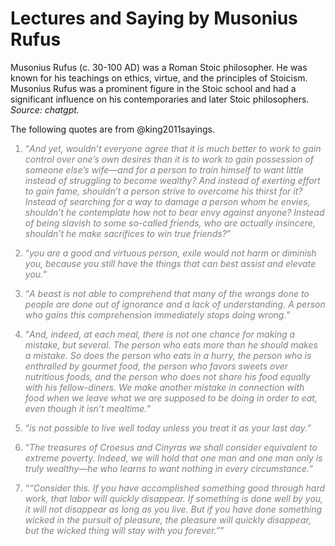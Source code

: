 # Lectures and Saying by Musonius Rufus {#sec-SayingsBook}

Musonius Rufus (c. 30-100 AD) was a Roman Stoic philosopher. He was known for his teachings on ethics, virtue, and the principles of Stoicism. Musonius Rufus was a prominent figure in the Stoic school and had a significant influence on his contemporaries and later Stoic philosophers. *Source: chatgpt.*

The following quotes are from @king2011sayings.

::: {style="color: gray"}
1.  "*And yet, wouldn’t everyone agree that it is much better to work to gain control over one’s own desires than it is to work to gain possession of someone else’s wife—and for a person to train himself to want little instead of struggling to become wealthy? And instead of exerting effort to gain fame, shouldn’t a person strive to overcome his thirst for it? Instead of searching for a way to damage a person whom he envies, shouldn’t he contemplate how not to bear envy against anyone? Instead of being slavish to some so-called friends, who are actually insincere, shouldn’t he make sacrifices to win true friends?*"
:::

::: {style="color: gray"}
2.  "*you are a good and virtuous person, exile would not harm or diminish you, because you still have the things that can best assist and elevate you.*"
:::

::: {style="color: gray"}
3.  "*A beast is not able to comprehend that many of the wrongs done to people are done out of ignorance and a lack of understanding. A person who gains this comprehension immediately stops doing wrong.*"
:::

::: {style="color: gray"}
4.  "*And, indeed, at each meal, there is not one chance for making a mistake, but several. The person who eats more than he should makes a mistake. So does the person who eats in a hurry, the person who is enthralled by gourmet food, the person who favors sweets over nutritious foods, and the person who does not share his food equally with his fellow-diners. We make another mistake in connection with food when we leave what we are supposed to be doing in order to eat, even though it isn’t mealtime.*"
:::

::: {style="color: gray"}
5.  "*is not possible to live well today unless you treat it as your last day.*"
:::

::: {style="color: gray"}
6.  "*The treasures of Croesus and Cinyras we shall consider equivalent to extreme poverty. Indeed, we will hold that one man and one man only is truly wealthy—he who learns to want nothing in every circumstance.*"
:::

::: {style="color: gray"}
7.  "*“Consider this. If you have accomplished something good through hard work, that labor will quickly disappear. If something is done well by you, it will not disappear as long as you live. But if you have done something wicked in the pursuit of pleasure, the pleasure will quickly disappear, but the wicked thing will stay with you forever.”*"
:::
